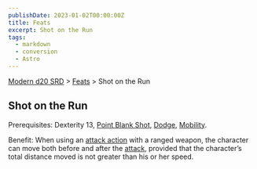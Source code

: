 ```yaml
---
publishDate: 2023-01-02T00:00:00Z
title: Feats
excerpt: Shot on the Run
tags:
  - markdown
  - conversion
  - Astro
---
```


[Modern d20 SRD](/#modernD20) > [Feats](modern-d20-srd-feats-index) > Shot on the Run

## Shot on the Run

Prerequisites: Dexterity 13, [Point Blank Shot](modern-d20-srd-feats-point-blank-shot), [Dodge](modern-d20-srd-feats-dodge), [Mobility](modern-d20-srd-feats-mobility).

Benefit: When using an [attack action](modern-d20-srd-combat-attack-actions) with a ranged weapon, the character can move both before and after the [attack](modern-d20-srd-combat-attack-roll), provided that the character’s total distance moved is not greater than his or her speed.
